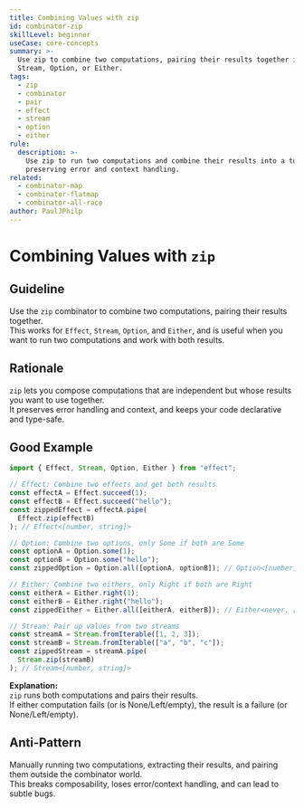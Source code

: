 ```yaml
---
title: Combining Values with zip
id: combinator-zip
skillLevel: beginner
useCase: core-concepts
summary: >-
  Use zip to combine two computations, pairing their results together in Effect,
  Stream, Option, or Either.
tags:
  - zip
  - combinator
  - pair
  - effect
  - stream
  - option
  - either
rule:
  description: >-
    Use zip to run two computations and combine their results into a tuple,
    preserving error and context handling.
related:
  - combinator-map
  - combinator-flatmap
  - combinator-all-race
author: PaulJPhilp
---
```


# Combining Values with `zip`

## Guideline

Use the `zip` combinator to combine two computations, pairing their results together.  
This works for `Effect`, `Stream`, `Option`, and `Either`, and is useful when you want to run two computations and work with both results.

## Rationale

`zip` lets you compose computations that are independent but whose results you want to use together.  
It preserves error handling and context, and keeps your code declarative and type-safe.

## Good Example

```typescript
import { Effect, Stream, Option, Either } from "effect";

// Effect: Combine two effects and get both results
const effectA = Effect.succeed(1);
const effectB = Effect.succeed("hello");
const zippedEffect = effectA.pipe(
  Effect.zip(effectB)
); // Effect<[number, string]>

// Option: Combine two options, only Some if both are Some
const optionA = Option.some(1);
const optionB = Option.some("hello");
const zippedOption = Option.all([optionA, optionB]); // Option<[number, string]>

// Either: Combine two eithers, only Right if both are Right
const eitherA = Either.right(1);
const eitherB = Either.right("hello");
const zippedEither = Either.all([eitherA, eitherB]); // Either<never, [number, string]>

// Stream: Pair up values from two streams
const streamA = Stream.fromIterable([1, 2, 3]);
const streamB = Stream.fromIterable(["a", "b", "c"]);
const zippedStream = streamA.pipe(
  Stream.zip(streamB)
); // Stream<[number, string]>
```

**Explanation:**  
`zip` runs both computations and pairs their results.  
If either computation fails (or is None/Left/empty), the result is a failure (or None/Left/empty).

## Anti-Pattern

Manually running two computations, extracting their results, and pairing them outside the combinator world.  
This breaks composability, loses error/context handling, and can lead to subtle bugs.
